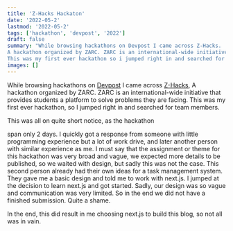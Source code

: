 ```yaml
---
title: 'Z-Hacks Hackaton'
date: '2022-05-2'
lastmod: '2022-05-2'
tags: ['hackathon', 'devpost', '2022']
draft: false
summary: "While browsing hackathons on Devpost I came across Z-Hacks.
A hackathon organized by ZARC. ZARC is an international-wide initiative that provides students a platform to solve problems they are facing.
This was my first ever hackathon so i jumped right in and searched for team members."
images: []
---
```


While browsing hackathons on [Devpost](https://devpost.com/) I came across [Z-Hacks](https://z-hacks-zarc.devpost.com/),
A hackathon organized by ZARC. ZARC is an international-wide initiative that provides students a platform to solve problems they are facing.
This was my first ever hackathon, so I jumped right in and searched for team members.

This was all on quite short notice, as the
hackathon

span only 2 days. I quickly got a response from someone with little programming experience but
a lot of work drive, and later another person with similar experience as me. I must say that the assignment or theme for this hackathon was
very broad and vague, we expected more details to be published, so we waited with design, but sadly this was not the case. This second person
already had their own ideas for a task management system. They gave me a basic design and told me to work with next.js. I
jumped at the decision to learn next.js and got started. Sadly, our design was so vague and communication was very limited.
So in the end we did not have a finished submission. Quite a shame.

In the end, this did result in me choosing next.js to build this blog, so not all was in vain.

